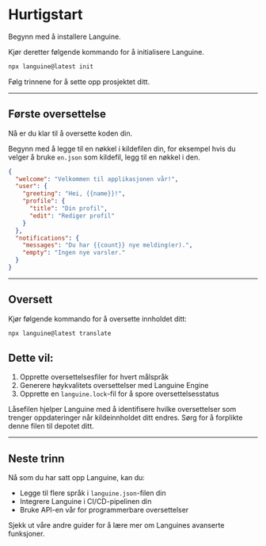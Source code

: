# Hurtigstart

Begynn med å installere Languine.

Kjør deretter følgende kommando for å initialisere Languine.

```bash title="Terminal"
npx languine@latest init
```

Følg trinnene for å sette opp prosjektet ditt.

---

## Første oversettelse

Nå er du klar til å oversette koden din.

Begynn med å legge til en nøkkel i kildefilen din, for eksempel hvis du velger å bruke `en.json` som kildefil, legg til en nøkkel i den.

```json title="src/locales/en.json"
{
  "welcome": "Velkommen til applikasjonen vår!",
  "user": {
    "greeting": "Hei, {{name}}!",
    "profile": {
      "title": "Din profil",
      "edit": "Rediger profil"
    }
  },
  "notifications": {
    "messages": "Du har {{count}} nye melding(er).",
    "empty": "Ingen nye varsler."
  }
}

```

---

## Oversett

Kjør følgende kommando for å oversette innholdet ditt:

```bash title="Terminal"
npx languine@latest translate
```

## Dette vil:
1. Opprette oversettelsesfiler for hvert målspråk
2. Generere høykvalitets oversettelser med Languine Engine
3. Opprette en `languine.lock`-fil for å spore oversettelsesstatus

Låsefilen hjelper Languine med å identifisere hvilke oversettelser som trenger oppdateringer når kildeinnholdet ditt endres. Sørg for å forplikte denne filen til depotet ditt.

---

## Neste trinn

Nå som du har satt opp Languine, kan du:
- Legge til flere språk i `languine.json`-filen din
- Integrere Languine i CI/CD-pipelinen din
- Bruke API-en vår for programmerbare oversettelser

Sjekk ut våre andre guider for å lære mer om Languines avanserte funksjoner.